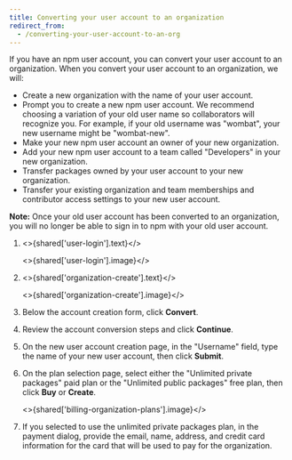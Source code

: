 ```yaml
---
title: Converting your user account to an organization
redirect_from:
  - /converting-your-user-account-to-an-org
---
```


If you have an npm user account, you can convert your user account to an organization. When you convert your user account to an organization, we will:

- Create a new organization with the name of your user account.
- Prompt you to create a new npm user account. We recommend choosing a variation of your old user name so collaborators will recognize you. For example, if your old username was "wombat", your new username might be "wombat-new".
- Make your new npm user account an owner of your new organization.
- Add your new npm user account to a team called "Developers" in your new organization.
- Transfer packages owned by your user account to your new organization.
- Transfer your existing organization and team memberships and contributor access settings to your new user account.

**Note:** Once your old user account has been converted to an organization, you will no longer be able to sign in to npm with your old user account.

1. <>{shared['user-login'].text}</>

   <>{shared['user-login'].image}</>

2. <>{shared['organization-create'].text}</>

   <>{shared['organization-create'].image}</>

3. Below the account creation form, click **Convert**.

   <Screenshot src="/organizations/creating-and-managing-organizations/convert-from-user.png" alt="Screenshot showing the convert dialog" />

4. Review the account conversion steps and click **Continue**.

   <Screenshot src="/organizations/creating-and-managing-organizations/convert-confirmation.png" alt="Screenshot showing the convert confirmation dialog" />

5. On the new user account creation page, in the "Username" field, type the name of your new user account, then click **Submit**.

   <Screenshot src="/organizations/creating-and-managing-organizations/convert-new-username.png" alt="Screenshot showing the convert username dialog" />

6. On the plan selection page, select either the "Unlimited private packages" paid plan or the "Unlimited public packages" free plan, then click **Buy** or **Create**.

   <>{shared['billing-organization-plans'].image}</>

7. If you selected to use the unlimited private packages plan, in the payment dialog, provide the email, name, address, and credit card information for the card that will be used to pay for the organization.

